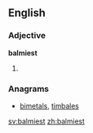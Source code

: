 ==English==

===Adjective===
'''balmiest'''

# {{superlative of|balmy}}

===Anagrams===
* [[bimetals#English|bimetals]], [[timbales#English|timbales]]

[[sv:balmiest]]
[[zh:balmiest]]